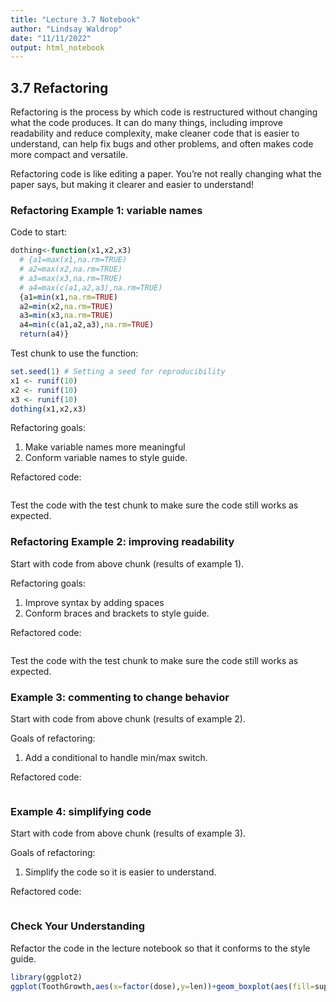 ```yaml
---
title: "Lecture 3.7 Notebook"
author: "Lindsay Waldrop"
date: "11/11/2022"
output: html_notebook
---
```



## 3.7 Refactoring
 
Refactoring is the process by which code is restructured without changing what the code produces. It can do many things, including improve readability and reduce complexity, make cleaner code that is easier to understand, can help fix bugs and other problems, and often makes code more compact and versatile.

Refactoring code is like editing a paper. You’re not really changing what the paper says, but making it clearer and easier to understand!

### Refactoring Example 1: variable names

Code to start: 
```r
dothing<-function(x1,x2,x3)
  # {a1=max(x1,na.rm=TRUE)
  # a2=max(x2,na.rm=TRUE)
  # a3=max(x3,na.rm=TRUE)
  # a4=max(c(a1,a2,a3),na.rm=TRUE)
  {a1=min(x1,na.rm=TRUE)
  a2=min(x2,na.rm=TRUE)
  a3=min(x3,na.rm=TRUE)
  a4=min(c(a1,a2,a3),na.rm=TRUE)
  return(a4)}
```


Test chunk to use the function:
```r
set.seed(1) # Setting a seed for reproducibility
x1 <- runif(10)
x2 <- runif(10)
x3 <- runif(10)
dothing(x1,x2,x3)
```

Refactoring goals: 

 1. Make variable names more meaningful
 2. Conform variable names to style guide. 

Refactored code: 
```r

```

Test the code with the test chunk to make sure the code still works as expected.

### Refactoring Example 2: improving readability

Start with code from above chunk (results of example 1).

Refactoring goals: 

 1. Improve syntax by adding spaces
 2. Conform braces and brackets to style guide. 
 
Refactored code: 
```r

```

Test the code with the test chunk to make sure the code still works as expected.

### Example 3: commenting to change behavior

Start with code from above chunk (results of example 2).

Goals of refactoring: 

 1. Add a conditional to handle min/max switch. 
 
Refactored code: 
```r

```

### Example 4: simplifying code

Start with code from above chunk (results of example 3).

Goals of refactoring: 

 1. Simplify the code so it is easier to understand.
 
Refactored code: 
```r

```

### Check Your Understanding

Refactor the code in the lecture notebook so that it conforms to the style guide.

```r
library(ggplot2)
ggplot(ToothGrowth,aes(x=factor(dose),y=len))+geom_boxplot(aes(fill=supp),position="dodge2")+scale_fill_manual(values=c("black","red"))+xlab("Dose")+ylab("Tooth Length")+ggtitle("Tooth length versus dose")+theme_minimal()
```
